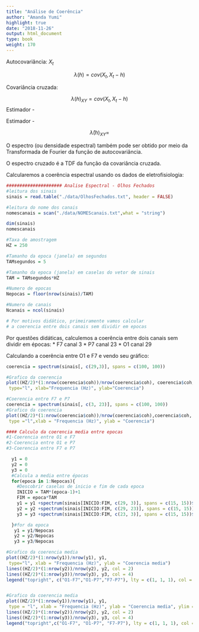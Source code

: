 ```yaml
---
title: "Análise de Coerência"
author: "Amanda Yumi"
highlight: true
date: "2018-11-26"
output: html_document
type: book
weight: 170
---
```


Autocovariância: $X_t$

$$ \lambda(h) = cov(X_t, X_t-h) $$


Covariância cruzada: 

$$ \lambda(h)_{XY} = cov(X_t, X_t-h) $$
Estimador - 

Estimador - 

$$ \hat{\lambda}(h)_{XY} =  $$

O espectro (ou densidade espectral) também pode ser obtido por meio da Transformada de Fourier da função de autocovariância.

O espectro cruzado é a TDF da função da covariância cruzada.


Calcularemos a coerência espectral usando os dados de eletrofisiologia:

```r
##################### Analise Espectral - Olhos Fechados
#leitura dos sinais
sinais = read.table("./data/OlhosFechados.txt", header = FALSE)

#leitura do nome dos canais
nomescanais = scan("./data/NOMEScanais.txt",what = "string")

dim(sinais)
nomescanais 

#Taxa de amostragem
HZ = 250

#Tamanho da epoca (janela) em segundos
TAMsegundos = 5

#Tamanho da epoca (janela) em caselas do vetor de sinais
TAM = TAMsegundos*HZ

#Numero de epocas
Nepocas = floor(nrow(sinais)/TAM)

#Numero de canais
Ncanais = ncol(sinais)

# Por motivos didático, primeiramente vamos calcular
# a coerencia entre dois canais sem dividir em epocas

```

Por questões didáticas, calculemos a coerência entre dois canais sem dividir em épocas:
* F7 canal 3
* P7 canal 23
* O1 canal 29

Calculando a coerência entre O1 e F7 e vendo seu gráfico:
```r
coerencia = spectrum(sinais[, c(29,3)], spans = c(100, 100))

#Grafico da coerencia
plot((HZ/2)*(1:nrow(coerencia$coh))/nrow(coerencia$coh), coerencia$coh,
 type="l", xlab="Frequencia (Hz)", ylab="Coerencia")

#Coerencia entre F7 e P7
coerencia = spectrum(sinais[, c(3, 23)], spans = c(100, 100))
#Grafico da coerencia
plot((HZ/2)*(1:nrow(coerencia$coh))/nrow(coerencia$coh),coerencia$coh,
 type ="l",xlab = "Frequencia (Hz)", ylab = "Coerencia")

#### Calculo da coerencia media entre epocas
#1-Coerencia entre O1 e F7
#2-Coerencia entre O1 e P7
#3-Coerencia entre F7 e P7

  y1 = 0
  y2 = 0
  y3 = 0
  #Calcula a media entre épocas
  for(epoca in 1:Nepocas){
    #Descobrir caselas de inicio e fim de cada epoca
    INICIO = TAM*(epoca-1)+1
    FIM = epoca*TAM
    y1 = y1 +spectrum(sinais[INICIO:FIM, c(29, 3)], spans = c(15, 15))$coh
    y2 = y2 +spectrum(sinais[INICIO:FIM, c(29, 23)], spans = c(15, 15))$coh
    y3 = y3 +spectrum(sinais[INICIO:FIM, c(23, 3)], spans = c(15, 15))$coh

  }#for da epoca
   y1 = y1/Nepocas
   y2 = y2/Nepocas
   y3 = y3/Nepocas

#Grafico da coerencia media
plot((HZ/2)*(1:nrow(y1))/nrow(y1), y1,
 type="l", xlab = "Frequencia (Hz)", ylab = "Coerencia media")
lines((HZ/2)*(1:nrow(y2))/nrow(y2), y2, col = 2)
lines((HZ/2)*(1:nrow(y3))/nrow(y3), y3, col = 4)
legend("topright", c("O1-F7","O1-P7","F7-P7"), lty = c(1, 1, 1), col = c(1, 2, 4))


#Grafico da coerencia media
plot((HZ/2)*(1:nrow(y1))/nrow(y1), y1,
 type = "l", xlab = "Frequencia (Hz)", ylab = "Coerencia media", ylim = c(0, 1))
lines((HZ/2)*(1:nrow(y2))/nrow(y2), y2, col = 2)
lines((HZ/2)*(1:nrow(y3))/nrow(y3), y3, col = 4)
legend("topright",c("O1-F7", "O1-P7", "F7-P7"), lty = c(1, 1, 1), col = c(1, 2, 4))
```
